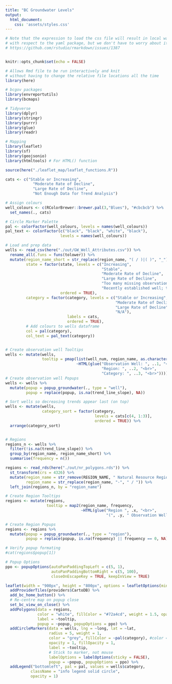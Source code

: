 ```yaml
---
title: "BC Groundwater Levels"
output: 
  html_document:
    css: 'assets/styles.css'
---
```


```r
# Note that the expression to load the css file will result in local warnings
# with respect to the yaml package, but we don't have to worry about it for now: 
# https://github.com/rstudio/rmarkdown/issues/1387


knitr::opts_chunk$set(echo = FALSE)

# Allows Rmd file to be run interactively and knit 
# without having to change the relative file locations all the time
library(here) 

# bcgov packages
library(envreportutils)
library(bcmaps)

# Tidyverse
library(dplyr)
library(stringr)
library(purrr)
library(glue)
library(readr)

# Mapping
library(leaflet)
library(sf)
library(geojsonio)
library(htmltools) # For HTML() function

source(here("./leaflet_map/leaflet_functions.R"))
```

```r
cats <- c("Stable or Increasing", 
            "Moderate Rate of Decline",
            "Large Rate of Decline",
            "Not Enough Data for Trend Analysis")

# Assign colours
well_colours <- c(RColorBrewer::brewer.pal(3,"Blues"), "#cbcbcb") %>%
  set_names(., cats)

# Circle Marker Palette
pal <- colorFactor(well_colours, levels = names(well_colours))
pal_text <- colorFactor(c("black", "black", "white", "black"), 
                        levels = names(well_colours))

# Load and prep data
wells <- read_csv(here("./out/GW_Well_Attributes.csv")) %>%
  rename_all(.funs = funs(tolower)) %>%
  mutate(region_name_short = str_replace(region_name, "( / )|( )", "_"),
         state = factor(state, levels = c("Increasing", 
                                          "Stable",
                                          "Moderate Rate of Decline",
                                          "Large Rate of Decline",
                                          "Too many missing observations to perform trend analysis",
                                          "Recently established well; time series too short for trend analysis"),
                        ordered = TRUE),
         category = factor(category, levels = c("Stable or Increasing", 
                                                "Moderate Rate of Decline",
                                                "Large Rate of Decline",
                                                "N/A"),
                           labels = cats,
                           ordered = TRUE),
         # Add colours to wells dataframe
         col = pal(category),
         col_text = pal_text(category))


# Create observation well Tooltips
wells <- mutate(wells, 
                tooltip = pmap(list(well_num, region_name, as.character(category)),
                               ~HTML(glue("Observation Well: ", ..1, "<br>",
                                          "Region: ", ..2, "<br>", 
                                          "Category: ", ..3, "<br>"))))
# Create observation well Popups
wells <- wells %>%
  mutate(popup = popup_groundwater(., type = "well"),
         popup = replace(popup, is.na(trend_line_slope), NA))

# Sort wells so decreasing trends appear last (on top)
wells <- mutate(wells,
                category_sort = factor(category, 
                                       levels = cats[c(4, 1:3)],
                                       ordered = TRUE)) %>%
  arrange(category_sort)


# Regions
regions_n <- wells %>%
  filter(!is.na(trend_line_slope)) %>%
  group_by(region_name, region_name_short) %>%
  summarise(frequency = n())

regions <- read_rds(here("./out/nr_polygons.rds")) %>%
  st_transform(crs = 4326) %>%
  mutate(region_name = str_remove(REGION_NAME, " Natural Resource Region"),
         region_name = str_replace(region_name, "-", " / ")) %>%
  left_join(regions_n, by = "region_name")

# Create Region Tooltips
regions <- mutate(regions,
                  tooltip = map2(region_name, frequency, 
                                 ~HTML(glue("Region ", .x, "<br>",
                                            "(", .y, " Observation Wells with Trend Data)"))))

# Create Region Popups
regions <- regions %>%
  mutate(popup = popup_groundwater(., type = "region"),
         popup = replace(popup, is.na(frequency) || frequency == 0, NA))

# Verify popup formating
#cat(regions$popup[1])

# Popup Options
ppo <- popupOptions(autoPanPaddingTopLeft = c(5, 1),
                    autoPanPaddingBottomRight = c(5, 100),
                    closeOnEscapeKey = TRUE, keepInView = TRUE)
```


```r
leaflet(width = "900px", height = "800px", options = leafletOptions(minZoom = 5)) %>% 
  addProviderTiles(providers$CartoDB) %>%
  add_bc_home_button() %>%
  # Re-centre map on popup close
  set_bc_view_on_close() %>%
  addPolygons(data = regions,
              color = "white", fillColor = "#72a4cd", weight = 1.5, opacity = 1, fillOpacity = 0.4,
              label = ~tooltip,
              popup = ~popup, popupOptions = ppo) %>%
  addCircleMarkers(data = wells, lng = ~long, lat = ~lat,
                   radius = 5, weight = 1, 
                   color = "grey", fillColor = ~pal(category), #color = "#3182BD",
                   opacity = 1, fillOpacity = 1,
                   label = ~tooltip, 
                   # Stick to marker, not mouse
                   labelOptions = labelOptions(sticky = FALSE),
                   popup = ~popup, popupOptions = ppo) %>%
  addLegend("bottomleft", pal = pal, values = wells$category,
           className = "info legend solid circle",
           opacity = 1)

```